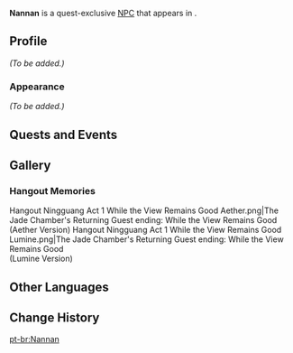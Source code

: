 {{Meta
<!-- Remove this template after adding the missing info -->
|missing_NPC_profile  = yes
}}
{{Character Infobox
|type             = Quest NPC
|image            = NPC Nannan.png
|region           = Liyue
|location         = Liyue
}}
'''Nannan''' is a quest-exclusive [[NPC]] that appears in {{Quest|Exchanging Intelligence}}.
<!--
==Location==
<gallery>
NPC Location Nannan.png|Nannan's location
NPC Location Nannan Context.png|Additional context
</gallery>
-->
==Profile==
<!-- detailed story/lore information goes here -->
''(To be added.)''

===Appearance===
''(To be added.)''

==Quests and Events==
{{Quests and Events}}

==Gallery==
===Hangout Memories===
<gallery>
Hangout Ningguang Act 1 While the View Remains Good Aether.png|The Jade Chamber's Returning Guest ending: While the View Remains Good<br>(Aether Version)
Hangout Ningguang Act 1 While the View Remains Good Lumine.png|The Jade Chamber's Returning Guest ending: While the View Remains Good<br>(Lumine Version)
</gallery>

==Other Languages==
{{Other Languages
|default_hidden = 1
|en      = Nannan
|zhs     = 楠楠
|zhs_rm  = Nán Nán
|zht     = 楠楠
|zht_rm  = Nán Nán
|ja      = 楠楠
|ja_rm   = Kusu Kusu
|ko      = 난이
|ko_rm   = Nan-i
|es      = Nannan
|fr      = Nannan
|ru      = Нань Нань
|th      = Nannan
|vi      = Nannan
|de      = Nannan
|id      = Nannan
|pt      = Nannan
|tr      = Nannan
|it      = Nannan
}}

==Change History==
{{Change History|2.4}}
<!--
==References==
{{Reflist}}-->

[[pt-br:Nannan]]